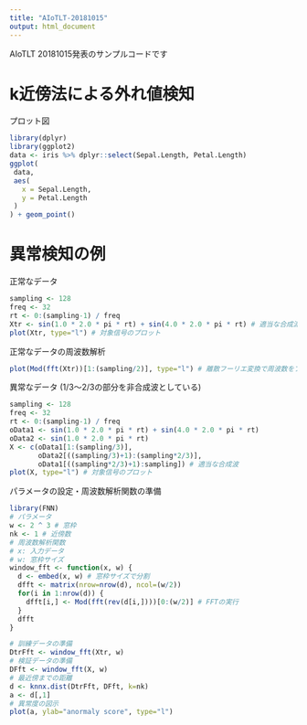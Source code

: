 ```yaml
---
title: "AIoTLT-20181015"
output: html_document
---
```


AIoTLT 20181015発表のサンプルコードです

# k近傍法による外れ値検知

プロット図

```r
library(dplyr)
library(ggplot2)
data <- iris %>% dplyr::select(Sepal.Length, Petal.Length)
ggplot(
 data,
 aes(
   x = Sepal.Length,
   y = Petal.Length
 )
) + geom_point()
```

# 異常検知の例

正常なデータ

```r
sampling <- 128
freq <- 32
rt <- 0:(sampling-1) / freq
Xtr <- sin(1.0 * 2.0 * pi * rt) + sin(4.0 * 2.0 * pi * rt) # 適当な合成派
plot(Xtr, type="l") # 対象信号のプロット
```

正常なデータの周波数解析

```r
plot(Mod(fft(Xtr))[1:(sampling/2)], type="l") # 離散フーリエ変換で周波数をプロット
```

異常なデータ
(1/3〜2/3の部分を非合成波としている)

```r
sampling <- 128
freq <- 32
rt <- 0:(sampling-1) / freq
oData1 <- sin(1.0 * 2.0 * pi * rt) + sin(4.0 * 2.0 * pi * rt)
oData2 <- sin(1.0 * 2.0 * pi * rt)
X <- c(oData1[1:(sampling/3)],
       oData2[((sampling/3)+1):(sampling*2/3)],
       oData1[((sampling*2/3)+1):sampling]) # 適当な合成波
plot(X, type="l") # 対象信号のプロット
```

パラメータの設定・周波数解析関数の準備

```r
library(FNN)
# パラメータ
w <- 2 ^ 3 # 窓枠
nk <- 1 # 近傍数
# 周波数解析関数
# x: 入力データ
# w: 窓枠サイズ
window_fft <- function(x, w) {
  d <- embed(x, w) # 窓枠サイズで分割
  dfft <- matrix(nrow=nrow(d), ncol=(w/2))
  for(i in 1:nrow(d)) {
    dfft[i,] <- Mod(fft(rev(d[i,])))[0:(w/2)] # FFTの実行
  }
  dfft
}
```

```r
# 訓練データの準備
DtrFft <- window_fft(Xtr, w)
# 検証データの準備
DFft <- window_fft(X, w)
# 最近傍までの距離
d <- knnx.dist(DtrFft, DFft, k=nk)
a <- d[,1]
# 異常度の図示
plot(a, ylab="anormaly score", type="l")
```

